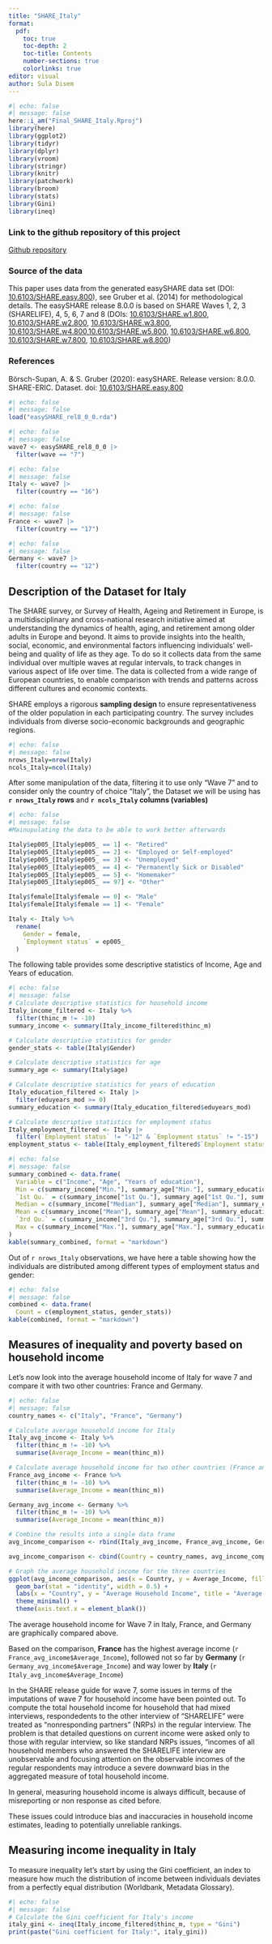 ```yaml
---
title: "SHARE_Italy"
format:
  pdf:
    toc: true
    toc-depth: 2
    toc-title: Contents
    number-sections: true
    colorlinks: true
editor: visual
author: Sula Disem
---
```


```r
#| echo: false
#| message: false
here::i_am("Final_SHARE_Italy.Rproj")
library(here)
library(ggplot2)
library(tidyr)
library(dplyr)
library(vroom)
library(stringr)
library(knitr)
library(patchwork)
library(broom)
library(stats)
library(Gini)
library(ineq)
```

### Link to the github repository of this project {.appendix}

[Github repository](https://github.com/suladi23/measurement_issues_SHARE_Italy)

### Source of the data {.appendix}
This paper uses data from the generated easySHARE data set (DOI: [10.6103/SHARE.easy.800](https://share-eric.eu/data/data-set-details/easyshare)), see Gruber et al. (2014) for methodological details. The easySHARE release 8.0.0 is based on SHARE Waves 1, 2, 3 (SHARELIFE), 4, 5, 6, 7 and 8 (DOIs: [10.6103/SHARE.w1.800](http://dx.doi.org/10.6103/SHARE.w1.800), [10.6103/SHARE.w2.800](http://dx.doi.org/10.6103/SHARE.w2.800), [10.6103/SHARE.w3.800](http://dx.doi.org/10.6103/SHARE.w3.800), [10.6103/SHARE.w4.800](http://dx.doi.org/10.6103/SHARE.w4.800),[10.6103/SHARE.w5.800](http://dx.doi.org/10.6103/SHARE.w5.800), [10.6103/SHARE.w6.800](http://dx.doi.org/10.6103/SHARE.w6.800), [10.6103/SHARE.w7.800](http://dx.doi.org/10.6103/SHARE.w7.800), [10.6103/SHARE.w8.800](http://dx.doi.org/10.6103/SHARE.w8.800))

### References {.appendix}
Börsch-Supan, A. & S. Gruber (2020): easySHARE. Release version: 8.0.0. SHARE-ERIC. Dataset. doi: [10.6103/SHARE.easy.800](http://dx.doi.org/10.6103/SHARE.easy.800)


```r
#| echo: false
#| message: false
load("easySHARE_rel8_0_0.rda")
```

```r
#| echo: false
#| message: false
wave7 <- easySHARE_rel8_0_0 |>
  filter(wave == "7")
```

```r
#| echo: false
#| message: false
Italy <- wave7 |>
  filter(country == "16")
```

```r
#| echo: false
#| message: false
France <- wave7 |>
  filter(country == "17")
```

```r
#| echo: false
#| message: false
Germany <- wave7 |>
  filter(country == "12")
```


## Description of the Dataset for Italy

The SHARE survey, or Survey of Health, Ageing and Retirement in Europe, is a multidisciplinary and cross-national research initiative aimed at understanding the dynamics of health, aging, and retirement among older adults in Europe and beyond.
It aims to provide insights into the health, social, economic, and environmental factors influencing individuals' well-being and quality of life as they age.
To do so it collects data from the same individual over multiple waves at regular intervals, to track changes in various aspect of life over time. The data is collected from a wide range of European countries, to enable comparison with trends and patterns across different cultures and economic contexts.

SHARE employs a rigorous **sampling design** to ensure representativeness of the older population in each participating country. The survey includes individuals from diverse socio-economic backgrounds and geographic regions.

```r
#| echo: false
#| message: false
nrows_Italy=nrow(Italy)
ncols_Italy=ncol(Italy)
```

After some manipulation of the data, filtering it to use only "Wave 7" and to consider only the country of choice "Italy", the Dataset we will be using has **`r nrows_Italy` rows** and **`r ncols_Italy` columns (variables)**


```r
#| echo: false
#| message: false
#Mainupulating the data to be able to work better afterwards

Italy$ep005_[Italy$ep005_ == 1] <- "Retired"
Italy$ep005_[Italy$ep005_ == 2] <- "Employed or Self-employed"
Italy$ep005_[Italy$ep005_ == 3] <- "Unemployed"
Italy$ep005_[Italy$ep005_ == 4] <- "Permanently Sick or Disabled"
Italy$ep005_[Italy$ep005_ == 5] <- "Homemaker"
Italy$ep005_[Italy$ep005_ == 97] <- "Other"

Italy$female[Italy$female == 0] <- "Male"
Italy$female[Italy$female == 1] <- "Female"

Italy <- Italy %>%
  rename(
    Gender = female,
    `Employment status` = ep005_
  )
```


The following table provides some descriptive statistics of Income, Age and Years of education.

```r
#| echo: false
#| message: false
# Calculate descriptive statistics for household income
Italy_income_filtered <- Italy %>% 
  filter(thinc_m != -10)
summary_income <- summary(Italy_income_filtered$thinc_m)

# Calculate descriptive statistics for gender
gender_stats <- table(Italy$Gender)

# Calculate descriptive statistics for age
summary_age <- summary(Italy$age)

# Calculate descriptive statistics for years of education
Italy_education_filtered <- Italy |>
  filter(eduyears_mod >= 0)
summary_education <- summary(Italy_education_filtered$eduyears_mod)

# Calculate descriptive statistics for employment status
Italy_employment_filtered <- Italy |>
  filter(`Employment status` != "-12" & `Employment status` != "-15")
employment_status <- table(Italy_employment_filtered$`Employment status`)
```

```r
#| echo: false
#| message: false
summary_combined <- data.frame(
  Variable = c("Income", "Age", "Years of education"),
  Min = c(summary_income["Min."], summary_age["Min."], summary_education["Min."]),
  `1st Qu.` = c(summary_income["1st Qu."], summary_age["1st Qu."], summary_education["1st Qu."]),
  Median = c(summary_income["Median"], summary_age["Median"], summary_education["Median"]),
  Mean = c(summary_income["Mean"], summary_age["Mean"], summary_education["Mean"]),
  `3rd Qu.` = c(summary_income["3rd Qu."], summary_age["3rd Qu."], summary_education["3rd Qu."]),
  Max = c(summary_income["Max."], summary_age["Max."], summary_education["Max."])
)
kable(summary_combined, format = "markdown")
```

Out of `r nrows_Italy` observations, we have here a table showing how the individuals are distributed among different types of employment status and gender:
```r
#| echo: false
#| message: false
combined <- data.frame(
  Count = c(employment_status, gender_stats))
kable(combined, format = "markdown")
```


## Measures of inequality and poverty based on household income

Let's now look into the average household income of Italy for wave 7 and compare it with two other countries: France and Germany.

```r
#| echo: false
#| message: false
country_names <- c("Italy", "France", "Germany")

# Calculate average household income for Italy
Italy_avg_income <- Italy %>%
  filter(thinc_m != -10) %>%
  summarise(Average_Income = mean(thinc_m))

# Calculate average household income for two other countries (France and Netherlands)
France_avg_income <- France %>%
  filter(thinc_m != -10) %>%
  summarise(Average_Income = mean(thinc_m))

Germany_avg_income <- Germany %>%
  filter(thinc_m != -10) %>%
  summarise(Average_Income = mean(thinc_m))

# Combine the results into a single data frame
avg_income_comparison <- rbind(Italy_avg_income, France_avg_income, Germany_avg_income)

avg_income_comparison <- cbind(Country = country_names, avg_income_comparison)

# Graph the average household income for the three countries
ggplot(avg_income_comparison, aes(x = Country, y = Average_Income, fill = Country)) +
  geom_bar(stat = "identity", width = 0.5) +
  labs(x = "Country", y = "Average Household Income", title = "Average Household Income Comparison") +
  theme_minimal() +
  theme(axis.text.x = element_blank())
```
The average household income for Wave 7 in Italy, France, and Germany are graphically compared above.

Based on the comparison, **France** has the highest average income (`r France_avg_income$Average_Income`), followed not so far by **Germany** (`r Germany_avg_income$Average_Income`) and way lower by **Italy** (`r Italy_avg_income$Average_Income`)

In the SHARE release guide for wave 7, some issues in terms of the imputations of wave 7 for household income have been pointed out. To compute the total household income for household that had mixed interviews, respondedents to the other interview of "SHARELIFE" were treated as "nonresponding partners" (NRPs) in the regular interview. The problem is that detailed questions on current income were asked only to those with regular interview, so like standard NRPs issues, "incomes of all household members who answered the SHARELIFE interview are unobservable and focusing attention on the observable incomes of the regular respondents may introduce a severe downward bias in the aggregated measure of total household income.

In general, measuring household income is always difficult, because of misreporting or non response as cited before.

These issues could introduce bias and inaccuracies in household income estimates, leading to potentially unreliable rankings.

## Measuring income inequality in Italy

To measure inequality let's start by using the Gini coefficient, an index to measure how much the distribution of income between individuals deviates from a perfectly equal distribution (Worldbank, Metadata Glossary).

```r
#| echo: false
#| message: false
# Calculate the Gini coefficient for Italy's income
italy_gini <- ineq(Italy_income_filtered$thinc_m, type = "Gini")
print(paste("Gini coefficient for Italy:", italy_gini))
```


